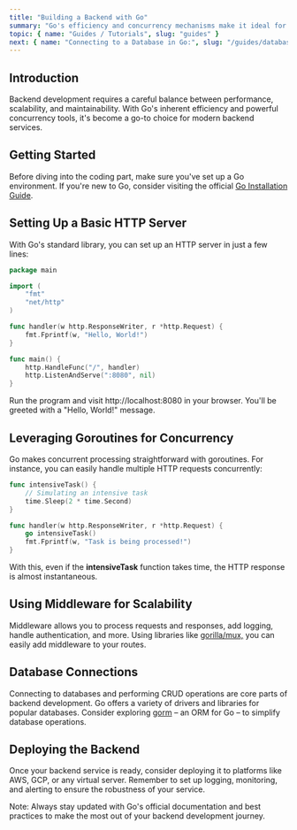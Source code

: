 ```yaml
---
title: "Building a Backend with Go"
summary: "Go's efficiency and concurrency mechanisms make it ideal for backend development. Discover the steps to create a scalable and performant backend with Go."
topic: { name: "Guides / Tutorials", slug: "guides" }
next: { name: "Connecting to a Database in Go:", slug: "/guides/database" }
---
```


## Introduction

Backend development requires a careful balance between performance, scalability, and maintainability. With Go's inherent efficiency and powerful concurrency tools, it's become a go-to choice for modern backend services.

## Getting Started

Before diving into the coding part, make sure you've set up a Go environment. If you're new to Go, consider visiting the official [Go Installation Guide](https://golang.org/doc/install).

## Setting Up a Basic HTTP Server

With Go's standard library, you can set up an HTTP server in just a few lines:

```go
package main

import (
    "fmt"
    "net/http"
)

func handler(w http.ResponseWriter, r *http.Request) {
    fmt.Fprintf(w, "Hello, World!")
}

func main() {
    http.HandleFunc("/", handler)
    http.ListenAndServe(":8080", nil)
}
```

Run the program and visit http://localhost:8080 in your browser. You'll be greeted with a "Hello, World!" message.

## Leveraging Goroutines for Concurrency

Go makes concurrent processing straightforward with goroutines. For instance, you can easily handle multiple HTTP requests concurrently:

```go
func intensiveTask() {
    // Simulating an intensive task
    time.Sleep(2 * time.Second)
}

func handler(w http.ResponseWriter, r *http.Request) {
    go intensiveTask()
    fmt.Fprintf(w, "Task is being processed!")
}
```

With this, even if the **intensiveTask** function takes time, the HTTP response is almost instantaneous.

## Using Middleware for Scalability

Middleware allows you to process requests and responses, add logging, handle authentication, and more. Using libraries like <a href="https://github.com/gorilla/mux">gorilla/mux,</a> you can easily add middleware to your routes.

## Database Connections

Connecting to databases and performing CRUD operations are core parts of backend development. Go offers a variety of drivers and libraries for popular databases. Consider exploring <a href="https://gorm.io/">gorm</a> – an ORM for Go – to simplify database operations.

## Deploying the Backend

Once your backend service is ready, consider deploying it to platforms like AWS, GCP, or any virtual server. Remember to set up logging, monitoring, and alerting to ensure the robustness of your service.

<Banner>
  Note: Always stay updated with Go's official documentation and best practices
  to make the most out of your backend development journey.
</Banner>
